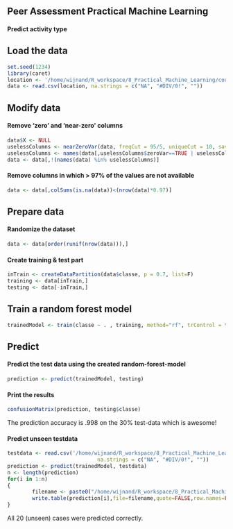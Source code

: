 ## Peer Assessment Practical Machine Learning
#### Predict activity type

## Load the data
```r
set.seed(1234)
library(caret)
location <- '/home/wijnand/R_workspace/8_Practical_Machine_Learning/course_project/resources/train.csv'
data <- read.csv(location, na.strings = c("NA", "#DIV/0!", ""))
```
## Modify data
#### Remove 'zero' and 'near-zero' columns
```r
data$X <- NULL
uselessColumns <- nearZeroVar(data, freqCut = 95/5, uniqueCut = 10, saveMetrics = T)
uselessColumns <- names(data[,uselessColumns$zeroVar==TRUE | uselessColumns$nzv==TRUE])
data <- data[,!(names(data) %in% uselessColumns)]
```     

####  Remove columns in which > 97% of the values are not available
```r
data <- data[,colSums(is.na(data))<(nrow(data)*0.97)]
```

## Prepare data
#### Randomize the dataset
```r
data <- data[order(runif(nrow(data))),]
```
#### Create training & test part
```r
inTrain <- createDataPartition(data$classe, p = 0.7, list=F)
training <- data[inTrain,]
testing <- data[-inTrain,]
```

## Train a random forest model
```r
trainedModel <- train(classe ~ . , training, method="rf", trControl = trainControl(method = "cv", number = 2),do.trace=F,ntree=50)
```
## Predict
#### Predict the test data using the created random-forest-model
```r
prediction <- predict(trainedModel, testing)
```

#### Print the results
```r
confusionMatrix(prediction, testing$classe)
```
The prediction accuracy is .998 on the 30% test-data which is awesome! 

#### Predict unseen testdata
```r
testdata <- read.csv('/home/wijnand/R_workspace/8_Practical_Machine_Learning/course_project/resources/test.csv', 
                             na.strings = c("NA", "#DIV/0!", ""))
prediction <- predict(trainedModel, testdata)
n <- length(prediction)
for(i in 1:n)
{
        filename <- paste0("/home/wijnand/R_workspace/8_Practical_Machine_Learning/course_project/resources/problem_id_",i,".txt")
        write.table(prediction[i],file=filename,quote=FALSE,row.names=FALSE,col.names=FALSE)
}
```
All 20 (unseen) cases were predicted correctly.
